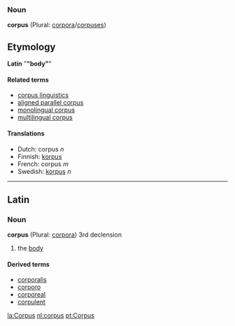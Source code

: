 ===Noun===
'''corpus''' (Plural: [[corpora]]/[[corpuses]])

=='''Etymology'''==
'''Latin''' "'''"body"'''"


====Related terms====
*[[corpus linguistics]]
*[[aligned parallel corpus]]
*[[monolingual corpus]]
*[[multilingual corpus]]

====Translations====
*Dutch: corpus ''n''
*Finnish: [[korpus]]
*French: corpus ''m''
*Swedish: [[korpus]] ''n''

----

==Latin==
===Noun===
'''corpus''' (Plural: [[corpora]]) 3rd declension

#the [[body]]

====Derived terms====
*[[corporalis]]
*[[corporo]]
*[[corporeal]]
*[[corpulent]]

[[la:Corpus]]
[[nl:corpus]]
[[pt:Corpus]]